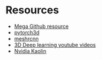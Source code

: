 # Resources

* [Mega Github resource](https://github.com/timzhang642/3D-Machine-Learning)
* [pytorch3d](https://pytorch3d.org/)
* [meshrcnn](https://github.com/facebookresearch/meshrcnn)
* [3D Deep learning youtube videos](https://www.youtube.com/playlist?list=PL3OV2Akk7XpBPBEw1jekpxDJYIRPEHbUi)
* [Nvidia Kaolin](https://developer.nvidia.com/kaolin)